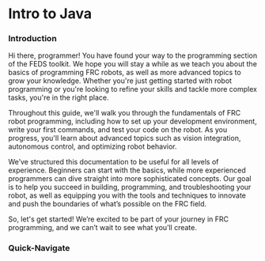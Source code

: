 
<Head>
    <title>Intro - FEDS201</title>
    <meta property="og:title" content="Intro - FEDS201" key="title" />
</Head>

# Intro to Java

### Introduction


Hi there, programmer! You have found your way to the programming section of the FEDS toolkit. We hope you will stay a while as we teach you about the basics of programming FRC robots, 
as well as more advanced topics to grow your knowledge. Whether you're just getting started with robot programming or you're looking to refine your skills and tackle more complex tasks, 
you're in the right place.

Throughout this guide, we'll walk you through the fundamentals of FRC robot programming, including how to set up your development environment, write your first commands, and test your code 
on the robot. As you progress, you'll learn about advanced topics such as vision integration, autonomous control, and optimizing robot behavior.

We’ve structured this documentation to be useful for all levels of experience. Beginners can start with the basics, while more experienced programmers can dive straight into more sophisticated 
concepts. Our goal is to help you succeed in building, programming, and troubleshooting your robot, as well as equipping you with the tools and techniques to innovate and push the boundaries
 of what’s possible on the FRC field.

So, let's get started! We’re excited to be part of your journey in FRC programming, and we can’t wait to see what you’ll create.

### Quick-Navigate

<Cards>
<Card title="Understanding Java" target="_self" href="Programming/BasicJava/javaintro"/>
<Card title="FRC Tools & Setup" target="_self" href = "Programming/Tools&Setup"/>
<Card title="Subsystem Programming" target="_self" href="Programming/Subsystems/SubsystemOverview"/>
<Card title="Autonomous Programming" target="_self" href="Programming/Autonomous/Index"/>
<Card title="Video Processing" target="_self" href="Programming/Vision"/>
</Cards>
